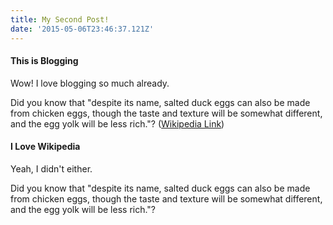 ```yaml
---
title: My Second Post!
date: '2015-05-06T23:46:37.121Z'
---
```


#### This is Blogging

Wow! I love blogging so much already.

Did you know that "despite its name, salted duck eggs can also be made from
chicken eggs, though the taste and texture will be somewhat different, and the
egg yolk will be less rich."?
([Wikipedia Link](http://en.wikipedia.org/wiki/Salted_duck_egg))

#### I Love Wikipedia

Yeah, I didn't either.

Did you know that "despite its name, salted duck eggs can also be made from
chicken eggs, though the taste and texture will be somewhat different, and the
egg yolk will be less rich."?
